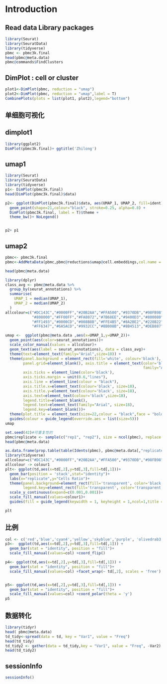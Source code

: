 # Introduction {#intro}

## Read data Library packages

```r
library(Seurat)
library(SeuratData)
library(tidyverse)
pbmc <- pbmc3k.final
head(pbmc@meta.data)
pbmc@commands$FindClusters
```

## DimPlot : cell or cluster

```r
plot1<-DimPlot(pbmc, reduction = "umap")
plot2<-DimPlot(pbmc, reduction = "umap",label = T)
CombinePlots(plots = list(plot1, plot2),legend="bottom")
```

## 单细胞可视化

## dimplot1
```r
library(ggplot2)
DimPlot(pbmc3k.final)+ ggtitle('Zhilong')
```
## umap1
```r
library(Seurat)
library(SeuratData)
library(tidyverse)
p1<- DimPlot(pbmc3k.final)
head(DimPlot(pbmc3k.final)$data)
```

```r
p2<- ggplot(DimPlot(pbmc3k.final)$data, aes(UMAP_1, UMAP_2, fill=ident)) + 
  geom_point(shape=21,colour="black", stroke=0.25, alpha=0.8) +
  DimPlot(pbmc3k.final, label = T)$theme +
  theme_bw()+ NoLegend()


p2+ p1
```
## umap2
```r
pbmc<- pbmc3k.final
pbmc<-AddMetaData(pbmc,pbmc@reductions$umap@cell.embeddings,col.name = colnames(pbmc@reductions$umap@cell.embeddings))

head(pbmc@meta.data)
```


```r
library(dplyr)
class_avg <- pbmc@meta.data %>%
  group_by(seurat_annotations) %>%
  summarise(
    UMAP_1 = median(UMAP_1),
    UMAP_2 = median(UMAP_2)
  )
allcolour=c("#DC143C","#0000FF","#20B2AA","#FFA500","#9370DB","#98FB98","#F08080","#1E90FF","#7CFC00","#FFFF00",
            "#808000","#FF00FF","#FA8072","#7B68EE","#9400D3","#800080","#A0522D","#D2B48C","#D2691E","#87CEEB","#40E0D0","#5F9EA0",
            "#FF1493","#0000CD","#008B8B","#FFE4B5","#8A2BE2","#228B22","#E9967A","#4682B4","#32CD32","#F0E68C","#FFFFE0","#EE82EE",
            "#FF6347","#6A5ACD","#9932CC","#8B008B","#8B4513","#DEB887")

umap <-  ggplot(pbmc@meta.data ,aes(x=UMAP_1,y=UMAP_2))+
  geom_point(aes(color=seurat_annotations))+
  scale_color_manual(values = allcolour)+
  geom_text(aes(label = seurat_annotations), data = class_avg)+
  theme(text=element_text(family="Arial",size=18)) +
  theme(panel.background = element_rect(fill='white', colour='black'), 
        panel.grid=element_blank(), axis.title = element_text(color='black',
                                                              family="Arial",size=18),axis.ticks.length = unit(0.4,"lines"), 
        axis.ticks = element_line(color='black'), 
        axis.ticks.margin = unit(0.6,"lines"),
        axis.line = element_line(colour = "black"), 
        axis.title.x=element_text(colour='black', size=18),
        axis.title.y=element_text(colour='black', size=18),
        axis.text=element_text(colour='black',size=18),
        legend.title=element_blank(),
        legend.text=element_text(family="Arial", size=18),
        legend.key=element_blank())+
  theme(plot.title = element_text(size=22,colour = "black",face = "bold"))  + 
  guides(colour = guide_legend(override.aes = list(size=5)))
umap
```


```r
set.seed(42)#可重复性的
pbmc$replicate <- sample(c("rep1", "rep2"), size = ncol(pbmc), replace = TRUE)
head(pbmc@meta.data)
```


```r
as.data.frame(prop.table(table(Idents(pbmc), pbmc@meta.data[,"replicate"]), margin = 2))-> pdf -> td
library(tidyverse)
allcolour=c("#DC143C","#0000FF","#20B2AA","#FFA500","#9370DB","#98FB98","#F08080","#1E90FF","#7CFC00","#FFFF00","#808000","#FF00FF","#FA8072","#7B68EE","#9400D3","#800080","#A0522D","#D2B48C","#D2691E","#87CEEB","#40E0D0","#5F9EA0","#FF1493","#0000CD","#008B8B","#FFE4B5","#8A2BE2","#228B22","#E9967A","#4682B4","#32CD32","#F0E68C","#FFFFE0","#EE82EE","#FF6347","#6A5ACD","#9932CC","#8B008B","#8B4513","#DEB887")
allcolour -> colour1
plt<- ggplot(td,aes(x=td[,2],y=td[,3],fill=td[,1]))+
  geom_bar(position = 'stack',stat="identity")+
  labs(x="replicate",y="Cells Ratio")+
  theme(panel.background=element_rect(fill='transparent', color='black'),
        legend.key=element_rect(fill='transparent', color='transparent'),axis.text = element_text(color="black"))+
  scale_y_continuous(expand=c(0.001,0.001))+
  scale_fill_manual(values=colour1)+
  guides(fill = guide_legend(keywidth = 1, keyheight = 1,ncol=1,title = 'Cluster'))

plt
```

## 比例
```r
col <- c('red','blue','cyan4','yellow','skyblue','purple', 'olivedrab3','springgreen','olivedrab1','forestgreen','darkslateblue')
p3<-  ggplot(td,aes(x=td[,2],y=td[,3],fill=td[,1])) +
  geom_bar(stat = "identity", position = "fill")+
  scale_fill_manual(values=col) +coord_flip()

p4<- ggplot(td,aes(x=td[,2],y=td[,3],fill=td[,1])) +
  geom_bar(stat = "identity", position = "fill")+
  scale_fill_manual(values=col) +facet_wrap(~ td[,2], scales = 'free')


p5<- ggplot(td,aes(x=td[,2],y=td[,3],fill=td[,1])) +
  geom_bar(stat = "identity", position = "fill")+
  scale_fill_manual(values=col) +coord_polar(theta = 'y')
p5
```

##  数据转化

```r
library(tidyr)
head( pbmc@meta.data)
td_tidy<-spread(data = td, key = "Var1", value = "Freq")
head(td_tidy)
td_tidy2 <- gather(data = td_tidy,key = "Var1", value = "Freq", -Var2)
head(td_tidy2)
```

## sessionInfo
```r
sessionInfo()
```
